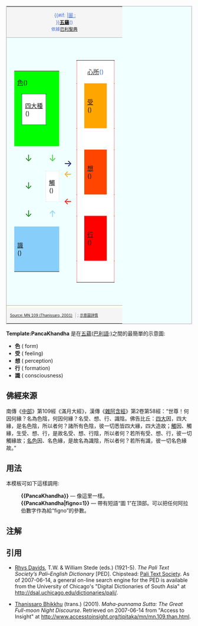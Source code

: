 <table class="nounderlines" style="float:right; clear:right; background:Azure; border:1px solid DarkGray; font-size:85%; text-align:center; margin:0px 0px 15px 15px;" cellspacing=0 cellpadding=0>
<!------------------------>
<!----- TABLE HEADER ----->
<!------------------------>
<tr>
<td colspan=5 style="border-bottom:1px solid DarkGray; background:WhiteSmoke; text-align:center; color:RoyalBlue">&nbsp;<span style="font-size:small;">{{#if: {{{figno|}}}|<u>圖&nbsp;{{{figno}}}:</u><br>}}'''[[五蘊]]'''({{IAST|pañca khandha}})</span><br>依據[[巴利聖典]]</td>
<tr>
<td colspan=5>&nbsp;</td></tr>
<tr>
<td rowspan=1>&nbsp;</td>
<!------------------------------------------------->
<!----- FORM-CONSCIOUSNESS CONTACT (LEFT) SIDE ---->
<!------------------------------------------------->
<td>
<table cellspacing=0 cellpadding=2>
<tr>
<td colspan=4 style="background:Lime">[[色蘊|色]]({{IAST|rūpa}})</td>
</tr>
<tr>
<td colspan=1 style="background:Lime">&nbsp;</td>
<td colspan=2 style="background:white; border:1px dotted Blue">[[四大種]]<br>({{IAST|mahābhūta}})</td>
<td colspan=1 style="background:Lime">&nbsp;</td>
</tr>
<tr>
<td colspan=4 style="background:Lime">&nbsp;</td>
</tr>
<tr>
<td colspan=1 style="background:Azure">&nbsp;</td>
<td colspan=1 style="background:Azure; color:Green; text-align:left"><span style="font-size:x-large;">↓</font></td>
<td colspan=2 style="background:Azure; color:LimeGreen"><span style="font-size:x-large;">↓</font></td>
</tr>
<tr>
<td colspan=1 style="background:Azure">&nbsp;</td>
<td colspan=1 style="background:Azure; color:Green; text-align:left"><span style="font-size:x-large;">↓</font></td>
<td colspan=2 style="background:White; border:1px dotted Gainsboro">[[觸 (佛教)|觸]]<br>({{IAST|phassa}})</td>
</tr>
<tr>
<td colspan=1 style="background:Azure">&nbsp;</td>
<td colspan=1 style="background:Azure; color:Green; text-align:left"><span style="font-size:x-large;">↓</font></td>
<td colspan=2 style="background:Azure; color:LightSkyBlue"><span style="font-size:x-large;">↑</font></td>
</tr>
<tr>
<td colspan=4 style="background:LightSkyBlue">&nbsp;<br>[[識蘊|識]]<br>({{IAST|viññāna}})<br>&nbsp;</td>
</tr>
</table>
</td>

<!--------------------------------------------------->
<!----- CONTACT-MENTAL FACTORS EXCHANGE (CENTER) ---->
<!--------------------------------------------------->

<td>&nbsp;<br>&nbsp;<br>&nbsp;<br>&nbsp;<br><span style="color:DarkBlue; font-size:x-large;">→</span><br><span style="color:Orange; font-size:x-large;">←</span><br>&nbsp;<br>&nbsp;<br>&nbsp;<br><span style="color:Red; font-size:x-large;">←</span></td>

<!----------------------------------->
<!--- MENTAL FACTORS (RIGHT) SIDE --->
<!----------------------------------->
<td>
<table cellspacing=0 cellpadding=2 style="background:white">
<tr>
<td rowspan=8 style="border-left:1px dotted Red; border-top:1px dotted Red; border-bottom:1px dotted Red">&nbsp;</td>
<td style="color:RoyalBlue; border-top:1px dotted Red">[[心所]]({{IAST|cetasika}})</td>
<td rowspan=8 style="border-right:1px dotted Red; border-top:1px dotted Red; border-bottom:1px dotted Red">&nbsp;</td>
</tr>
<tr>
<td style="background:Orange">&nbsp;<br>[[受蘊|受]]<br>({{IAST|vedanā}})<br>&nbsp;</td>
</tr>
<tr><td>&nbsp;</td></tr>
<tr>
<td style="background:OrangeRed">&nbsp;<br>[[想蘊|想]]<br>({{IAST|sañña}})<br>&nbsp;</td>
</tr>
<tr><td>&nbsp;</td></tr>
<tr>
<td style="background:Red">&nbsp;<br>[[行蘊|行]]<br>({{IAST|saṅkhāra}})<br>&nbsp;</td>
</tr>
<tr>
<td colspan=3 style="border-bottom:1px dotted Red">&nbsp;</td>
</table>
</td>

<td rowspan=1>&nbsp;</td>
</tr>
<tr>
<td colspan=5>&nbsp;</td></tr>
<!------------------------------>
<!------ TABLE FOOTER --------->
<!------------------------------>
<tr>
<td colspan=5 style="border-top:1px solid DarkGray; background:Ivory; text-align:left; color:RoyalBlue">
<!--- 注解略 --->
</td>
</tr>
<tr>
<td colspan=5 style="background:WhiteSmoke; text-align:left; color:RoyalBlue">
&nbsp;<small>[http://www.accesstoinsight.org/tipitaka/mn/mn.109.than.html Source: MN 109 (Thanissaro, 2001)]</small>&nbsp;&nbsp;<span style="color:DarkGray;">|</span>&nbsp;;&nbsp;<small>[[:Template:PancaKhandha|示意圖詳情]]</small></td></tr>
</table><noinclude>'''Template:PancaKhandha''' 是在[[五蘊]]([[巴利語]]:{{IAST|pañca khandha}})之間的最簡單的示意圖:
* '''色''' ({{IAST|rūpa}} form)
* '''受''' ({{IAST|vedanā}} feeling)
* '''想''' ({{IAST|sañña}} perception)
* '''行''' ({{IAST|saṅkhāra}} formation)
* '''識''' ({{IAST|viññana}} consciousness)

==佛經來源==
南傳《[[中部 (佛經)|中部]]》第109經《滿月大經》，漢傳《[[雜阿含經]]》第2卷第58經：“世尊！何因何緣？名為色陰，何因何緣？名受、想、行、識陰。佛告比丘：[[四大]]因，四大緣，是名色陰，所以者何？諸所有色陰，彼一切悉皆四大緣，四大造故；[[觸 (佛教)|觸]]因、觸緣，生受、想、行，是故名受、想、行陰，所以者何？若所有受、想、行，彼一切觸緣故；[[名色]]因、名色緣，是故名為識陰，所以者何？若所有識，彼一切名色緣故。”

== 用法 ==
本模板可如下這樣調用:

:'''<nowiki>{{PancaKhandha}}</nowiki>''' &mdash; 像這里一樣。
:'''<nowiki>{{PancaKhandha|figno=1}}</nowiki>''' &mdash; 帶有短語“圖 1”在頂部。可以把任何阿拉伯數字作為給“figno”的參數。

== 注解 ==
<references/>

== 引用 ==

* [[T. W. Rhys Davids|Rhys Davids]], T.W. & William Stede (eds.) (1921-5). ''The Pali Text Society’s Pali–English Dictionary'' [PED]. Chipstead: [[Pali Text Society]]. As of 2007-06-14, a general on-line search engine for the PED is available from the University of Chicago's "Digital Dictionaries of South Asia" at http://dsal.uchicago.edu/dictionaries/pali/.

* [[Thanissaro Bhikkhu]] (trans.) (2001). ''Maha-punnama Sutta: The Great Full-moon Night Discourse''. Retrieved on 2007-06-14 from "Access to Insight" at http://www.accesstoinsight.org/tipitaka/mn/mn.109.than.html.

[[Category:上座部佛教模板|{{PAGENAME}}]]
</noinclude>